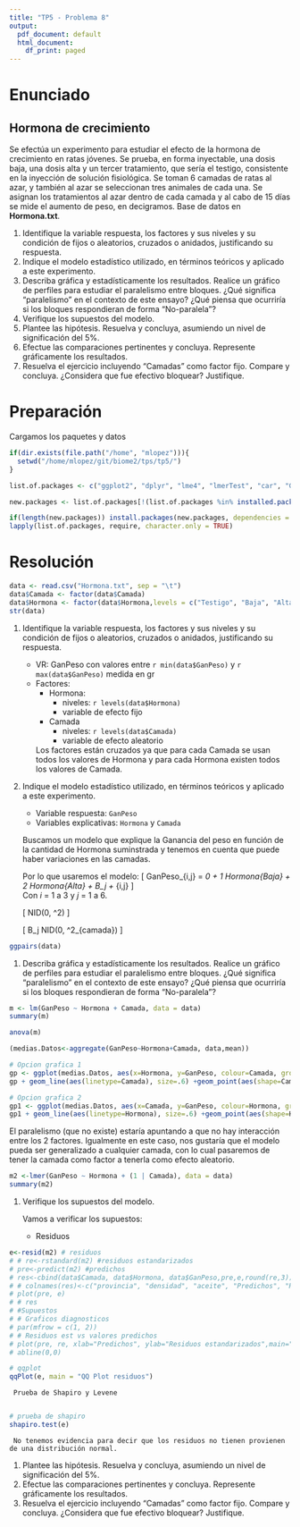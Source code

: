 ```yaml
---
title: "TP5 - Problema 8"
output:
  pdf_document: default
  html_document:
    df_print: paged
---
```


# Enunciado
## Hormona de crecimiento

Se efectúa un experimento para estudiar el efecto de la hormona de crecimiento en ratas jóvenes. Se prueba, en forma inyectable, una dosis baja, una dosis alta y un tercer tratamiento, que sería el testigo, consistente en la inyección de solución fisiológica. Se toman 6 camadas de ratas al azar, y también al azar se
seleccionan tres animales de cada una. Se asignan los tratamientos al azar dentro de
cada camada y al cabo de 15 días se mide el aumento de peso, en decigramos. Base de
datos en **Hormona.txt**.

1. Identifique la variable respuesta, los factores y sus niveles y su condición de fijos o
aleatorios, cruzados o anidados, justificando su respuesta.
1. Indique el modelo estadístico utilizado, en términos teóricos y aplicado a este
experimento.
1. Describa gráfica y estadísticamente los resultados. Realice un gráfico de perfiles
para estudiar el paralelismo entre bloques. ¿Qué significa "paralelismo" en el
contexto de este ensayo? ¿Qué piensa que ocurriría si los bloques respondieran de
forma "No-paralela"?
1. Verifique los supuestos del modelo.
1. Plantee las hipótesis. Resuelva y concluya, asumiendo un nivel de significación del 5%.
1. Efectue las comparaciones pertinentes y concluya. Represente gráficamente los
resultados.
1. Resuelva el ejercicio incluyendo "Camadas" como factor fijo. Compare y concluya.
¿Considera que fue efectivo bloquear? Justifique.

# Preparación

Cargamos los paquetes y datos
```r
if(dir.exists(file.path("/home", "mlopez"))){
  setwd("/home/mlopez/git/biome2/tps/tp5/")
}
```
```r
list.of.packages <- c("ggplot2", "dplyr", "lme4", "lmerTest", "car", "GGally", "emmeans")

new.packages <- list.of.packages[!(list.of.packages %in% installed.packages()[,"Package"])]

if(length(new.packages)) install.packages(new.packages, dependencies = TRUE)
lapply(list.of.packages, require, character.only = TRUE)
```

# Resolución
```r
data <- read.csv("Hormona.txt", sep = "\t")
data$Camada <- factor(data$Camada)
data$Hormona <- factor(data$Hormona,levels = c("Testigo", "Baja", "Alta"))
str(data)
```

1. Identifique la variable respuesta, los factores y sus niveles y su condición de fijos o
aleatorios, cruzados o anidados, justificando su respuesta.

   - VR: GanPeso con valores entre `r min(data$GanPeso)` y `r max(data$GanPeso)` medida en gr
   - Factores:
     - Hormona: 
       - niveles: `r levels(data$Hormona)`
       - variable de efecto fijo
     - Camada
       - niveles: `r levels(data$Camada)`
       - variable de efecto aleatorio
     
     Los factores están cruzados ya que para cada Camada se usan todos los valores de Hormona y para cada Hormona existen todos los valores de Camada.


1. Indique el modelo estadístico utilizado, en términos teóricos y aplicado a este
experimento.

    * Variable respuesta: `GanPeso`
    * Variables explicativas: `Hormona` y `Camada`
    
    Buscamos un modelo que explique la Ganancia del peso en función de la cantidad de Hormona suminstrada y tenemos en cuenta que puede haber variaciones en las camadas.
    
    Por lo que usaremos el modelo:
    \[ 
        GanPeso_{i,j} = \beta_0 + \beta_1 Hormona_{Baja}  + \beta_2 Hormona_{Alta} + B_j + \varepsilon_{i,j}
    \]    
    Con $i$ = 1 a 3 y $j$ = 1 a 6. 
    
    \[
      \varepsilon \approx NID(0, \sigma^2)
    \]
    
    \[
      B_j \approx NID(0, \sigma^2_{camada})
    \]
    
```r
ggpairs(data)
```
    
    
1. Describa gráfica y estadísticamente los resultados. Realice un gráfico de perfiles para estudiar el paralelismo entre bloques. ¿Qué significa "paralelismo" en el contexto de este ensayo? ¿Qué piensa que ocurriría si los bloques respondieran de forma "No-paralela"?

```r
m <- lm(GanPeso ~ Hormona + Camada, data = data)
summary(m)
```
```r
anova(m)
```

```r
(medias.Datos<-aggregate(GanPeso~Hormona+Camada, data,mean))

# Opcion grafica 1
gp <- ggplot(medias.Datos, aes(x=Hormona, y=GanPeso, colour=Camada, group=Camada))
gp + geom_line(aes(linetype=Camada), size=.6) +geom_point(aes(shape=Camada), size=3)

# Opcion grafica 2
gp1 <- ggplot(medias.Datos, aes(x=Camada, y=GanPeso, colour=Hormona, group=Hormona))
gp1 + geom_line(aes(linetype=Hormona), size=.6) +geom_point(aes(shape=Hormona), size=3)
```

El paralelismo (que no existe) estaría apuntando a que no hay interacción entre los 2 factores. Igualmente en este caso, nos gustaría que el modelo pueda ser generalizado a cualquier camada, con lo cual pasaremos de tener la camada como factor a tenerla como efecto aleatorio.

```r
m2 <-lmer(GanPeso ~ Hormona + (1 | Camada), data = data)
summary(m2)
```

1. Verifique los supuestos del modelo.

   Vamos a verificar los supuestos:
   
   - Residuos
     
```r
e<-resid(m2) # residuos
# # re<-rstandard(m2) #residuos estandarizados
# pre<-predict(m2) #predichos
# res<-cbind(data$Camada, data$Hormona, data$GanPeso,pre,e,round(re,3)) 
# # colnames(res)<-c("provincia", "densidad", "aceite", "Predichos", "Residuos", "residuos std") # agregamos los "Column Names"
# plot(pre, e)
# # res
# #Supuestos
# # Graficos diagnosticos
# par(mfrow = c(1, 2))
# # Residuos est vs valores predichos
# plot(pre, re, xlab="Predichos", ylab="Residuos estandarizados",main="Gr?fico de dispersi?n de RE vs PRED" )
# abline(0,0)

# qqplot
qqPlot(e, main = "QQ Plot residuos")
```
   
     Prueba de Shapiro y Levene
       
```r
# prueba de shapiro
shapiro.test(e)
```
     No tenemos evidencia para decir que los residuos no tienen provienen de una distribución normal. 
   
1. Plantee las hipótesis. Resuelva y concluya, asumiendo un nivel de significación del 5%.
1. Efectue las comparaciones pertinentes y concluya. Represente gráficamente los
resultados.
1. Resuelva el ejercicio incluyendo "Camadas" como factor fijo. Compare y concluya.
¿Considera que fue efectivo bloquear? Justifique.

